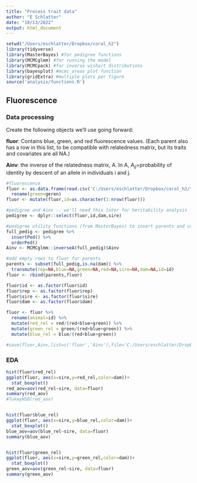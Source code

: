 ```yaml
---
title: "Process trait data"
author: "E Schlatter"
date: "10/13/2022"
output: html_document
---
```


```r
setwd("/Users/eschlatter/Dropbox/coral_h2")
library(tidyverse)
library(MasterBayes) #for pedigree functions
library(MCMCglmm) #for running the model
library(MCMCpack) #for inverse wishart distributions
library(bayesplot) #mcmc_areas plot function
library(gridExtra) #multiple plots per figure
source('analysis/functions.R')
```


## Fluorescence

### Data processing

Create the following objects we'll use going forward:

$\textbf{fluor}$: Contains blue, green, and red fluorescence values. (Each parent also has a row in this list, to be compatible with relatedness matrix, but its traits and covariates are all NA.)

$\textbf{Ainv}$: the inverse of the relatedness matrix, A. In A, $A_{ij}=$probability of identity by descent of an allele in individuals i and j.

```r
#fluorescence
fluor <- as.data.frame(read.csv('C:/Users/eschlatter/Dropbox/coral_h2/traits/fluor_Final_nosize.csv',header=TRUE)) %>%
  rename(green=geren)
fluor <- mutate(fluor,id=as.character(1:nrow(fluor)))

#pedigree and Ainv -- we'll need this later for heritability analysis
pedigree <- dplyr::select(fluor,id,dam,sire)

#pedigree utility functions (from MasterBayes) to insert parents and correctly order, and create Ainv
full_pedig <- pedigree %>%
  insertPed() %>%
  orderPed()
Ainv <- MCMCglmm::inverseA(full_pedig)$Ainv

#add empty rows to fluor for parents
parents <- subset(full_pedig,is.na(dam)) %>%
  transmute(rep=NA,blue=NA,green=NA,red=NA,sire=NA,dam=NA,id=id)
fluor <- rbind(parents,fluor)

fluor$id <- as.factor(fluor$id)
fluor$rep <- as.factor(fluor$rep)
fluor$sire <- as.factor(fluor$sire)
fluor$dam <- as.factor(fluor$dam)

fluor <- fluor %>% 
  rename(animal=id) %>%
  mutate(red_rel = red/(red+blue+green)) %>%
  mutate(green_rel = green/(red+blue+green)) %>%
  mutate(blue_rel = blue/(red+blue+green))

#save(fluor,Ainv,list=c('fluor','Ainv'),file='C:/Users/eschlatter/Dropbox/coral_h2/analysis/data/fluor.RData')
```

### EDA
```r
hist(fluor$red_rel)
ggplot(fluor, aes(x=sire,y=red_rel,color=dam))+
  stat_boxplot()
red_aov=aov(red_rel~sire, data=fluor)
summary(red_aov)
#TukeyHSD(red_aov)


hist(fluor$blue_rel)
ggplot(fluor, aes(x=sire,y=blue_rel,color=dam))+
  stat_boxplot()
blue_aov=aov(blue_rel~sire, data=fluor)
summary(blue_aov)


hist(fluor$green_rel)
ggplot(fluor, aes(x=sire,y=green_rel,color=dam))+
  stat_boxplot()
green_aov=aov(green_rel~sire, data=fluor)
summary(green_aov)
```

